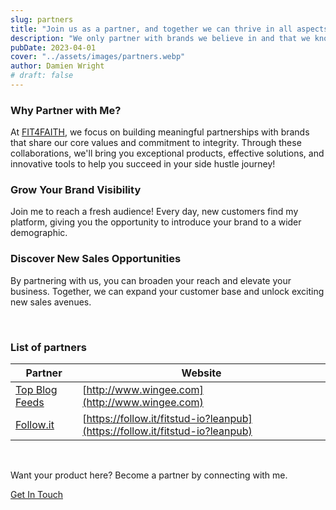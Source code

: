 ```yaml
---
slug: partners
title: "Join us as a partner, and together we can thrive in all aspects of life."
description: "We only partner with brands we believe in and that we know our followers will benefit from."
pubDate: 2023-04-01
cover: "../assets/images/partners.webp"
author: Damien Wright
# draft: false
---
```


### Why Partner with Me?

At <a href="https://FIT4FAITH" title="Why Partner with Us" class="text-primary">FIT4FAITH</a>, we focus on building meaningful partnerships with brands that share our core values and commitment to integrity. Through these collaborations, we'll bring you exceptional products, effective solutions, and innovative tools to help you succeed in your side hustle journey!

### Grow Your Brand Visibility

Join me to reach a fresh audience! Every day, new customers find my platform, giving you the opportunity to introduce your brand to a wider demographic.

### Discover New Sales Opportunities

By partnering with us, you can broaden your reach and elevate your business. Together, we can expand your customer base and unlock exciting new sales avenues.

&nbsp;

### List of partners

| Partner | Website |
| ----------- | ----------- |
| [Top Blog Feeds](http://www.wingee.com) | [http://www.wingee.com](http://www.wingee.com) |
| [Follow.it](https://follow.it/fitstud-io?leanpub) | [https://follow.it/fitstud-io?leanpub](https://follow.it/fitstud-io?leanpub) |

&nbsp;

Want your product here? Become a partner by connecting with me.

<a href="/contact" class="btn btn-primary mt-8">Get In Touch</a>
